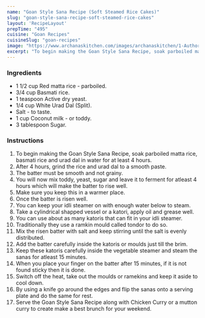 ---
name: "Goan Style Sana Recipe (Soft Steamed Rice Cakes)"
slug: "goan-style-sana-recipe-soft-steamed-rice-cakes"
layout: 'RecipeLayout'
prepTime: "495"
cuisine: "Goan Recipes"
cuisineSlug: "goan-recipes"
image: "https://www.archanaskitchen.com/images/archanaskitchen/1-Author/sibyl_sunitha/Goan_Style_Sana_Recipe_Soft_Steamed_Rice_Cakes_.jpg"
excerpt: "To begin making the Goan Style Sana Recipe, soak parboiled matta rice, basmati rice and urad dal in water for at least 4 hours"
---

### Ingredients

- 1 1/2 cup Red matta rice - parboiled.
- 3/4 cup Basmati rice.
- 1 teaspoon Active dry yeast.
- 1/4 cup White Urad Dal (Split).
- Salt - to taste.
- 1 cup Coconut milk - or toddy.
- 3 tablespoon Sugar.

### Instructions

1. To begin making the Goan Style Sana Recipe, soak parboiled matta rice, basmati rice and urad dal in water for at least 4 hours.
1. After 4 hours, grind the rice and urad dal to a smooth paste.
1. The batter must be smooth and not grainy.
1. You will now mix toddy, yeast, sugar and leave it to ferment for atleast 4 hours which will make the batter to rise well.
1. Make sure you keep this in a warmer place.
1. Once the batter is risen well.
1. You can keep your idli steamer on with enough water below to steam.
1. Take a cylindrical shapped vessel or a katori, apply oil and grease well.
1. You can use about as many katoris that can fit in your idli steamer.
1. Traditionally they use a ramkin mould called tondor to do so.
1. Mix the risen batter with salt and keep stirring until the salt is evenly distributed.
1. Add the batter carefully inside the katoris or moulds just till the brim.
1. Keep these katoris carefully inside the vegetable steamer and steam the sanas for atleast 15 minutes.
1. When you place your finger on the batter after 15 minutes, if it is not found sticky then it is done.
1. Switch off the heat, take out the moulds or ramekins and keep it aside to cool down.
1. By using a knife go around the edges and flip the sanas onto a serving plate and do the same for rest.
1. Serve the Goan Style Sana Recipe along with Chicken Curry or a mutton curry to create make a best brunch for your weekend.
